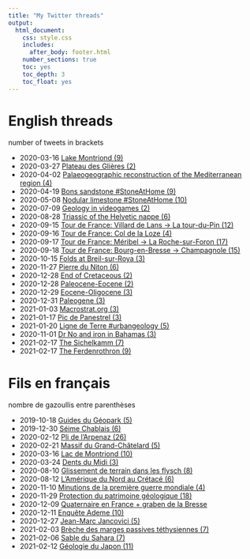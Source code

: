 ```yaml
---
title: "My Twitter threads"
output:
  html_document:
    css: style.css
    includes:
      after_body: footer.html
    number_sections: true
    toc: yes
    toc_depth: 3
    toc_float: yes
---
```


# English threads

number of tweets in brackets

 <ul>
  <li>2020-03-16 [Lake Montriond (9)](https://twitter.com/JeremyRagusa/status/1239558379334483969)</li>
  <li>2020-03-27 [Plateau des Glières (2)](https://twitter.com/JeremyRagusa/status/1243485824848666624)</li>
  <li>2020-04-02 [Palaeogeographic reconstruction of the Mediterranean region (4)](https://twitter.com/JeremyRagusa/status/1245779235442233345)</li>
  <li>2020-04-19 [Bons sandstone #StoneAtHome (9)](https://twitter.com/JeremyRagusa/status/1251827970441990144)</li>
  <li>2020-05-08 [Nodular limestone #StoneAtHome (10)](https://twitter.com/JeremyRagusa/status/1258785126219210752)</li>
  <li>2020-07-09 [Geology in videogames (2)](https://twitter.com/JeremyRagusa/status/1292751065004351488)</li>
  <li>2020-08-28 [Triassic of the Helvetic nappe (6)](https://twitter.com/JeremyRagusa/status/1306242032864825344)</li>
  <li>2020-09-15 [Tour de France: Villard de Lans → La tour-du-Pin (12)](https://twitter.com/JeremyRagusa/status/1306242032864825344)</li>
  <li>2020-09-16 [Tour de France: Col de la Loze (4)](https://twitter.com/JeremyRagusa/status/1306242032864825344)</li>
  <li>2020-09-17 [Tour de France: Méribel → La Roche-sur-Foron (17)](https://twitter.com/JeremyRagusa/status/1306523510806900736)</li>
  <li>2020-09-18 [Tour de France: Bourg-en-Bresse → Champagnole (15)](https://twitter.com/JeremyRagusa/status/1306929443072606208)</li>
  <li>2020-10-15 [Folds at Breil-sur-Roya (3)](https://twitter.com/JeremyRagusa/status/1316798209071681537)</li>
  <li>2020-11-27 [Pierre du Niton (6)](https://twitter.com/JeremyRagusa/status/1332292478658023424)</li>
  <li>2020-12-28 [End of Cretaceous (2)](https://twitter.com/JeremyRagusa/status/1343336021983961089)</li>
  <li>2020-12-28 [Paleocene-Eocene (2)](https://twitter.com/JeremyRagusa/status/1343341730758844419)</li>
  <li>2020-12-29 [Eocene-Oligocene (3)](https://twitter.com/JeremyRagusa/status/1343888481244884992)</li>
  <li>2020-12-31 [Paleogene (3)](https://twitter.com/JeremyRagusa/status/1344728798806364162)</li>
  <li>2021-01-03 [Macrostrat.org (3)](https://twitter.com/RebeccaRHelm/status/1345462131924189184)</li>
  <li>2021-01-17 [Pic de Panestrel (3)](https://twitter.com/JeremyRagusa/status/1351898103016730624)</li>
  <li>2021-01-20 [Ligne de Terre #urbangeology (5)](https://twitter.com/JeremyRagusa/status/1351898103016730624)</li>
  <li>2020-11-01 [Dr No and iron in Bahamas (3)](https://twitter.com/JeremyRagusa/status/1323022989282205705)</li>
  <li>2021-02-17 [The Sichelkamm (7)](https://twitter.com/JeremyRagusa/status/1361452922714873859)</li>
  <li>2021-02-17 [The Ferdenrothron (9)](https://twitter.com/JeremyRagusa/status/1361819759009017857)</li>
</ul> 

# Fils en français

nombre de gazoullis entre parenthèses

 <ul>
  <li>2019-10-18 [Guides du Géopark (5)](https://twitter.com/JeremyRagusa/status/1211611274834055169)</li>
  <li>2019-12-30 [Séime Chablais (6)](https://twitter.com/JeremyRagusa/status/1211611274834055169)</li>
  <li>2020-02-12 [Pli de l'Arpenaz (26)](https://twitter.com/JeremyRagusa/status/1227608987681665024)</li>
  <li>2020-02-21 [Massif du Grand-Châtelard (5)](https://twitter.com/JeremyRagusa/status/1230840192208195584)</li>
  <li>2020-03-16 [Lac de Montriond (10)](https://twitter.com/JeremyRagusa/status/1239556309508411393)</li>
  <li>2020-03-24 [Dents du Midi (3)](https://twitter.com/JeremyRagusa/status/1242463316464685064)</li>
  <li>2020-08-10 [Glissement de terrain dans les flysch (8)](https://twitter.com/JeremyRagusa/status/1292751065004351488)</li>
  <li>2020-08-12 [L'Amérique du Nord au Crétacé (6)](https://twitter.com/JeremyRagusa/status/1293659367246630915)</li>
  <li>2020-11-10 [Minutions de la première guerre mondiale (4)](https://twitter.com/JeremyRagusa/status/1326220375706005505)</li>
  <li>2020-11-29 [Protection du patrimoine géologique (18)](https://twitter.com/JeremyRagusa/status/1333365262029033474)</li>
  <li>2020-12-09 [Quaternaire en France + graben de la Bresse](https://twitter.com/JeremyRagusa/status/1337433482109329411)</li>
  <li>2020-12-11 [Enquête Ademe (10)](https://twitter.com/JeremyRagusa/status/1337433482109329411)</li>
  <li>2020-12-27 [Jean-Marc Jancovici (5)](https://twitter.com/JeremyRagusa/status/1343202085190455302)</li>
  <li>2021-02-03 [Brèche des marges passives téthysiennes (7)](https://twitter.com/JeremyRagusa/status/1357037985825439748)</li>
  <li>2021-02-06 [Sable du Sahara (7)](https://twitter.com/JeremyRagusa/status/1358107238376894464)</li>
  <li>2021-02-12 [Géologie du Japon (11)](https://twitter.com/JeremyRagusa/status/1360254014391283716)</li>
</ul>

